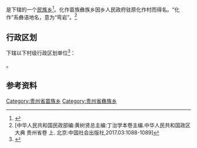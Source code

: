 {{中国乡级行政区|52/05/25/205/000}}

'''{{PAGENAMEBASE}}'''是{{PRC admin/fullname|52/05/25/205/000|3}}下辖的一个[[民族乡|民族乡]]<ref>{{PRC admin/ref sgc|{{PRC admin/parent|52/05/25/205/000}}}}</ref>。化作苗族彝族乡因乡人民政府驻原化作村而得名。“化作”系彝语地名，意为“弯岩”。<ref>[中华人民共和国民政部编:黄树贤总主编:丁治学本卷主编.中华人民共和国政区大典 贵州省卷 上. 北京:中国社会出版社,2017.03:1088-1089]</ref>

== 行政区划 ==
{{PAGENAMEBASE}}下辖以下村级行政区划单位<ref>{{PRC admin/ref sgc|52/05/25/205/000}}</ref>：

{{PRC admin/children|52/05/25/205/000}}。

== 参考资料 ==
{{reflist}}

{{贵州行政区划小作品}}
{{PRC admin/navcat|52/05/25/205/000}}
[[Category:贵州省苗族乡|Category:贵州省苗族乡]]
[[Category:贵州省彝族乡|Category:贵州省彝族乡]]
